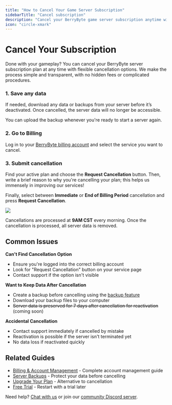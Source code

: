 ```yaml
---
title: "How to Cancel Your Game Server Subscription"
sidebarTitle: "Cancel subscription"
description: "Cancel your BerryByte game server subscription anytime with flexible timing options. Learn how to preserve your data and understand our cancellation process."
icon: "circle-xmark"
---
```


# Cancel Your Subscription

Done with your gameplay? You can cancel your BerryByte server subscription plan at any time with flexible cancellation options. We make the process simple and transparent, with no hidden fees or complicated procedures.

### 1. Save any data

If needed, download any data or backups from your server before it’s deactivated. Once cancelled, the server data will no longer be accessible.

You can upload the backup whenever you're ready to start a server again.

### 2. Go to Billing

Log in to your [BerryByte billing account](https://billing.berrybyte.net/login) and select the service you want to cancel.

### 3. Submit cancellation

Find your active plan and choose the **Request Cancellation** button. Then, write a brief reason to why you're cancelling your plan; this helps us immensely in improving our services!

Finally, select between **Immediate** or **End of Billing Period** cancellation and press **Request Cancellation**.

<Frame>
  <img src="/images/general/cancellation.png" />
</Frame>

Cancellations are processed at **9AM CST** every morning. Once the cancellation is processed, all server data is removed.

## Common Issues

**Can't Find Cancellation Option**
- Ensure you're logged into the correct billing account
- Look for "Request Cancellation" button on your service page
- Contact support if the option isn't visible

**Want to Keep Data After Cancellation**
- Create a backup before cancelling using the [backup feature](/panel/backups)
- Download your backup files to your computer
- ~~Server data is preserved for 7 days after cancellation for reactivation~~ (coming soon)

**Accidental Cancellation**
- Contact support immediately if cancelled by mistake
- Reactivation is possible if the server isn't terminated yet
- No data loss if reactivated quickly

## Related Guides

- [Billing & Account Management](/help) - Complete account management guide
- [Server Backups](/panel/backups) - Protect your data before cancelling
- [Upgrade Your Plan](/help/upgrade-plan) - Alternative to cancellation
- [Free Trial](/help/free-trial) - Restart with a trial later

Need help? [Chat with us](https://berrybyte.net/contact) or join our [community Discord server](https://discord.com/invite/Pv8DMpXtma).